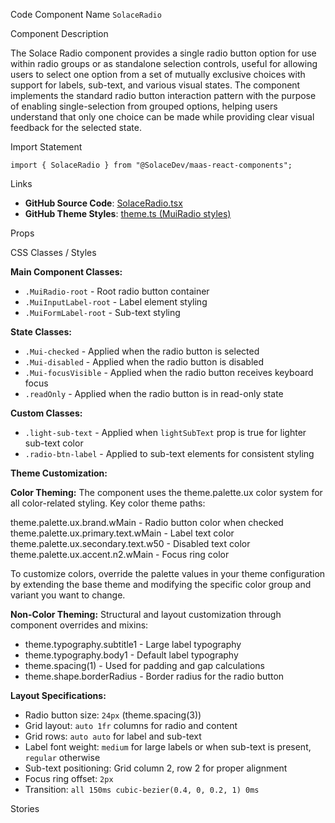 
<Meta of={SolaceRadioStories} />

<Title>Radio</Title>

<Description of={SolaceRadioStories} />

<Subtitle>Code Component Name</Subtitle>
`SolaceRadio`

<Subtitle>Component Description</Subtitle>

The Solace Radio component provides a single radio button option for use within radio groups or as standalone selection controls, useful for allowing users to select one option from a set of mutually exclusive choices with support for labels, sub-text, and various visual states. The component implements the standard radio button interaction pattern with the purpose of enabling single-selection from grouped options, helping users understand that only one choice can be made while providing clear visual feedback for the selected state.

<Subtitle>Import Statement</Subtitle>

```tsx
import { SolaceRadio } from "@SolaceDev/maas-react-components";
```

<Subtitle>Links</Subtitle>

- **GitHub Source Code**: [SolaceRadio.tsx](https://github.com/SolaceDev/maas-react-components/blob/main/src/components/form/SolaceRadio.tsx)
- **GitHub Theme Styles**: <a href="https://github.com/SolaceDev/maas-react-components/blob/main/src/resources/theme.ts#:~:text=MuiRadio" target="_blank">theme.ts (MuiRadio styles)</a>

<Subtitle>Props</Subtitle>

<ArgTypes of={SolaceRadioStories} />

<Subtitle>CSS Classes / Styles</Subtitle>

**Main Component Classes:**

- `.MuiRadio-root` - Root radio button container
- `.MuiInputLabel-root` - Label element styling
- `.MuiFormLabel-root` - Sub-text styling

**State Classes:**

- `.Mui-checked` - Applied when the radio button is selected
- `.Mui-disabled` - Applied when the radio button is disabled
- `.Mui-focusVisible` - Applied when the radio button receives keyboard focus
- `.readOnly` - Applied when the radio button is in read-only state

**Custom Classes:**

- `.light-sub-text` - Applied when `lightSubText` prop is true for lighter sub-text color
- `.radio-btn-label` - Applied to sub-text elements for consistent styling

**Theme Customization:**

**Color Theming:**
The component uses the theme.palette.ux color system for all color-related styling. Key color theme paths:

<div style={{ display: "flex", alignItems: "center", margin: "8px 0" }}>
	<div
		style={{
			width: "16px",
			height: "16px",
			backgroundColor: "#00C895",
			border: "1px solid rgba(0,0,0,0.2)",
			borderRadius: "3px",
			marginRight: "8px"
		}}
	></div>
	<span>theme.palette.ux.brand.wMain - Radio button color when checked</span>
</div>
<div style={{ display: "flex", alignItems: "center", margin: "8px 0" }}>
	<div
		style={{
			width: "16px",
			height: "16px",
			backgroundColor: "#273749",
			border: "1px solid rgba(0,0,0,0.2)",
			borderRadius: "3px",
			marginRight: "8px"
		}}
	></div>
	<span>theme.palette.ux.primary.text.wMain - Label text color</span>
</div>
<div style={{ display: "flex", alignItems: "center", margin: "8px 0" }}>
	<div
		style={{
			width: "16px",
			height: "16px",
			backgroundColor: "#B1B9C0",
			border: "1px solid rgba(0,0,0,0.2)",
			borderRadius: "3px",
			marginRight: "8px"
		}}
	></div>
	<span>theme.palette.ux.secondary.text.w50 - Disabled text color</span>
</div>
<div style={{ display: "flex", alignItems: "center", margin: "8px 0" }}>
	<div
		style={{
			width: "16px",
			height: "16px",
			backgroundColor: "#009193",
			border: "1px solid rgba(0,0,0,0.2)",
			borderRadius: "3px",
			marginRight: "8px"
		}}
	></div>
	<span>theme.palette.ux.accent.n2.wMain - Focus ring color</span>
</div>

To customize colors, override the palette values in your theme configuration by extending the base theme and modifying the specific color group and variant you want to change.

**Non-Color Theming:**
Structural and layout customization through component overrides and mixins:

- theme.typography.subtitle1 - Large label typography
- theme.typography.body1 - Default label typography
- theme.spacing(1) - Used for padding and gap calculations
- theme.shape.borderRadius - Border radius for the radio button

**Layout Specifications:**

- Radio button size: `24px` (theme.spacing(3))
- Grid layout: `auto 1fr` columns for radio and content
- Grid rows: `auto auto` for label and sub-text
- Label font weight: `medium` for large labels or when sub-text is present, `regular` otherwise
- Sub-text positioning: Grid column 2, row 2 for proper alignment
- Focus ring offset: `2px`
- Transition: `all 150ms cubic-bezier(0.4, 0, 0.2, 1) 0ms`

<Subtitle>Stories</Subtitle>

<CustomStories />
